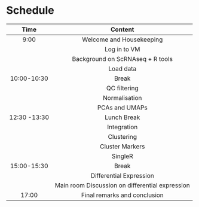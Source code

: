 # Schedule {#schedule}

| Time      | Content               |
| :---:|  :----: | 
|9:00	|	Welcome and Housekeeping|
|| Log in to VM |
||	Background on ScRNAseq + R tools|
||	Load data|
|10:00-10:30|		Break| 
||	QC filtering
||	Normalisation|
||	PCAs and UMAPs|
|12:30 -13:30|	Lunch Break|
|| Integration |
|	|Clustering|
||	Cluster Markers|
|	|	SingleR|
|15:00-15:30|		Break|
||Differential Expression|
||	Main room Discussion on differential expression|
|17:00|Final remarks and conclusion|







